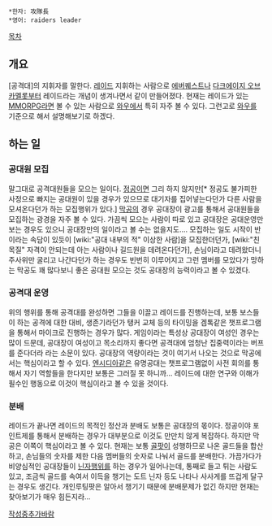  *한자: 攻隊長
 *영어: raiders leader

[[목차]]
== 개요 ==
[공격대]의 지휘자를 말한다.
[[레이드]] 지휘하는 사람으로 [[에버퀘스트]]나 [[다크에이지 오브 카멜롯]]부터 레이드라는 개념이 생겨나면서 같이 만들어졌다. 현재는 레이드가 있는 [[MMORPG]]라면 볼 수 있는 사람으로 [[와우]]에서 특히 자주 볼 수 있다.
그런고로 [[와우]]를 기준으로 해서 설명해보기로 하겠다.

== 하는 일 ==
=== 공대원 모집 ===
말그대로 공격대원들을 모으는 일이다. [[정공]]이면 그리 하지 않지만[* 정공도 불가피한 사정으로 빠지는 공대원이 있을 경우가 있으므로 대기자를 집어넣는다던가 다른 사람을 모셔온다던가 하는 모집행위가 있다.]  [[막공]]의 경우 공대장이 광고를 통해서 공대원들을 모집하는 광경을 자주 볼 수 있다. 가끔씩 모으는 사람이 따로 있고 공대장은 공대운영만 보는 경우도 있으니 공대장만의 일이라고 볼 수는 없을지도....
모집하는 일도 시작이 반이라는 속담이 있듯이 [wiki:"공대 내부의 적" 이상한 사람]을 모집한더던가, [wiki:"친목질" 자격이 안되는데 아는 사람이나 길드원을 데려온다던가], 손님이라고 데려왔더니 주사위만 굴리고 나간다던가 하는 경우도 빈번히 이루어지고 그런 멤버를 모았다가 망하는 막공도 꽤 많다보니 좋은 공대원 모으는 것도 공대장의 능력이라고 볼 수 있겠다.

=== 공격대 운영 ===
위의 행위를 통해 공격대를 완성하면 그들을 이끌고 레이드를 진행하는데, 보통 보스들이 하는 공격에 대한 대비, 생존기라던가 탱커 교체 등의 타이밍을 겜톡같은 챗프로그램을 통해서 마이크로 진행하는 경우가 많다. 게임이라는 특성상 공대장이 여성인 경우는 많이 드문데, 공대장이 여성이고 목소리까지 좋다면 공격대에 엄청난 집중력이라는 버프를 준다더라 라는 소문이 있다.
공대장의 역량이라는 것이 여기서 나오는 것으로 막공에서는 핵심이라고 할 수 있다. [[엔시디아]]같은 유명공대는 챗프로그램없이 사전 회의를 통해서 자기 역할들을 한다지만 보통은 그러질 못 하니까...
레이드에 대한 연구와 이해가 필수인 행동으로 이것이 핵심이라고 볼 수 있을 것이다.

=== 분배 ===
레이드가 끝나면 레이드의 목적인 정산과 분배도 보통은 공대장의 몫이다. 정공이야 포인트제를 통해서 분배하는 경우가 대부분으로 이것도 만만치 않게 복잡하다. 하지만 막공은 이쪽이 핵심이라고 볼 수 있다. 현재는 보통 [[골팟]]이 성행하므로 나온 골드들을 합산하고, 손님들의 숫자를 제한 다음 멤버들의 숫자로 나눠서 골드를 분배한다.
가끔가다가 비양심적인 공대장들이 [[닌자]]행위를 하는 경우가 일어나는데, 통째로 들고 튀는 사람도 있고, 조금씩 골드를 속여서 이득을 챙기는 도트 닌자 등도 나타나 사사게를 뜨겁게 달구는 경우도 생긴다.
개인루팅팟은 알아서 챙기기 때문에 분배문제가 없긴 하지만 현재는 찾아보기가 매우 힘든지라...

[[작성중]][[추가바람]]
